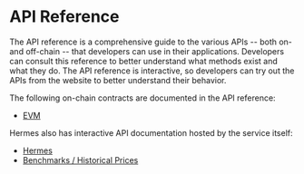# API Reference

The API reference is a comprehensive guide to the various APIs -- both on- and off-chain -- that developers can use in their applications.
Developers can consult this reference to better understand what methods exist and what they do.
The API reference is interactive, so developers can try out the APIs from the website to better understand their behavior.

The following on-chain contracts are documented in the API reference:

- [EVM](https://api-reference.pyth.network/price-feeds/evm/getPriceNoOlderThan)

Hermes also has interactive API documentation hosted by the service itself:

- [Hermes](https://hermes.pyth.network/docs/)
- [Benchmarks / Historical Prices](https://benchmarks.pyth.network/docs)
